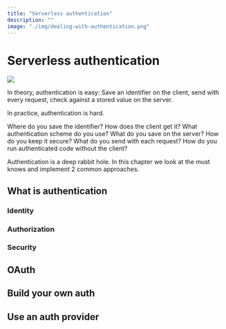 ```yaml
---
title: "Serverless authentication"
description: ""
image: "./img/dealing-with-authentication.png"
---
```


# Serverless authentication

![](../../images/chapter_headers/dealing-with-authentication.svg)

In theory, authentication is easy: Save an identifier on the client, send with every request, check against a stored value on the server.

In practice, authentication is hard.

Where do you save the identifier? How does the client get it? What authentication scheme do you use? What do you save on the server? How do you keep it secure? What do you send with each request? How do you run authenticated code without the client?

Authentication is a deep rabbit hole. In this chapter we look at the must knows and implement 2 common approaches.

## What is authentication



### Identity

### Authorization

### Security

## OAuth

## Build your own auth

## Use an auth provider